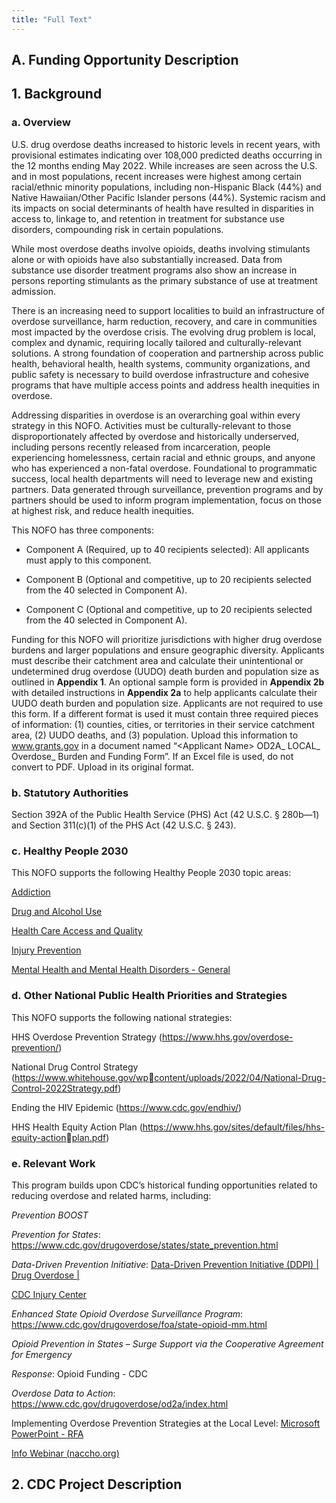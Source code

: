 ---
title: "Full Text"
---

## A. Funding Opportunity Description

## 1. Background

### a. Overview

U.S. drug overdose deaths increased to historic levels in recent years, with provisional estimates indicating over 108,000 predicted deaths occurring in the 12 months ending May 2022. While increases are seen across the U.S. and in most populations, recent increases were highest among certain racial/ethnic minority populations, including non-Hispanic Black (44%) and Native Hawaiian/Other Pacific Islander persons (44%). Systemic racism and its impacts on social determinants of health have resulted in disparities in access to, linkage to, and retention in treatment for substance use disorders, compounding risk in certain populations.

While most overdose deaths involve opioids, deaths involving stimulants alone or with opioids have also substantially increased. Data from substance use disorder treatment programs also show an increase in persons reporting stimulants as the primary substance of use at treatment admission.

There is an increasing need to support localities to build an infrastructure of overdose surveillance, harm reduction, recovery, and care in communities most impacted by the overdose crisis. The evolving drug problem is local, complex and dynamic, requiring locally tailored and culturally-relevant solutions. A strong foundation of cooperation and partnership across public health, behavioral health, health systems, community organizations, and public safety is necessary to build overdose infrastructure and cohesive programs that have multiple access points and address health inequities in overdose.

Addressing disparities in overdose is an overarching goal within every strategy in this NOFO. Activities must be culturally-relevant to those disproportionately affected by overdose and historically underserved, including persons recently released from incarceration, people experiencing homelessness, certain racial and ethnic groups, and anyone who has experienced a non-fatal overdose. Foundational to programmatic success, local health departments will need to leverage new and existing partners. Data generated through surveillance, prevention programs and by partners should be used to inform program implementation, focus on those at highest risk, and reduce health inequities.

This NOFO has three components:

-   Component A (Required, up to 40 recipients selected): All applicants must apply to this component.

-   Component B (Optional and competitive, up to 20 recipients selected from the 40 selected in Component A).

-   Component C (Optional and competitive, up to 20 recipients selected from the 40 selected in Component A).

Funding for this NOFO will prioritize jurisdictions with higher drug overdose burdens and larger populations and ensure geographic diversity. Applicants must describe their catchment area and calculate their unintentional or undetermined drug overdose (UUDO) death burden and population size as outlined in **Appendix 1**. An optional sample form is provided in **Appendix 2b** with detailed instructions in **Appendix 2a** to help applicants calculate their UUDO death burden and population size. Applicants are not required to use this form. If a different format is used it must contain three required pieces of information: (1) counties, cities, or territories in their service catchment area, (2) UUDO deaths, and (3) population. Upload this information to [www.grants.gov](https://www.grants.gov/) in a document named "\<Applicant Name\> OD2A\_ LOCAL\_ Overdose\_ Burden and Funding Form". If an Excel file is used, do not convert to PDF. Upload in its original format.

### b. Statutory Authorities

Section 392A of the Public Health Service (PHS) Act (42 U.S.C. § 280b---1) and Section 311(c)(1) of the PHS Act (42 U.S.C. § 243).

### c. Healthy People 2030

This NOFO supports the following Healthy People 2030 topic areas:

[Addiction](https://health.gov/healthypeople/objectives-and-data/browse-objectives/addiction)

[Drug and Alcohol Use](https://health.gov/healthypeople/objectives-and-data/browse-objectives/drug-and-alcohol-use)

[Health Care Access and Quality](https://health.gov/healthypeople/objectives-and-data/browse-objectives/health-care-access-and-quality)

[Injury Prevention](https://health.gov/healthypeople/objectives-and-data/browse-objectives/injury-prevention)

[Mental Health and Mental Health Disorders - General](https://health.gov/healthypeople/objectives-and-data/browse-objectives/mental-health-and-mental-disorders)

### d. Other National Public Health Priorities and Strategies

This NOFO supports the following national strategies:

HHS Overdose Prevention Strategy (<https://www.hhs.gov/overdose-prevention/>)

National Drug Control Strategy ([https://www.whitehouse.gov/wp￾content/uploads/2022/04/National-Drug-Control-2022Strategy.pdf](https://www.whitehouse.gov/wp-content/uploads/2022/04/National-Drug-Control-2022Strategy.pdf))

Ending the HIV Epidemic (<https://www.cdc.gov/endhiv/>)

HHS Health Equity Action Plan ([https://www.hhs.gov/sites/default/files/hhs-equity-action￾plan.pdf](https://www.hhs.gov/sites/default/files/hhs-equity-action-plan.pdf))

### e. Relevant Work

This program builds upon CDC's historical funding opportunities related to reducing overdose and related harms, including:

*Prevention BOOST*

*Prevention for States*: <https://www.cdc.gov/drugoverdose/states/state_prevention.html>

*Data-Driven Prevention Initiative*: [Data-Driven Prevention Initiative (DDPI) \| Drug Overdose \|](https://www.cdc.gov/drugoverdose/foa/ddpi.html)

[CDC Injury Center](https://www.cdc.gov/drugoverdose/foa/ddpi.html)

*Enhanced State Opioid Overdose Surveillance Program*: <https://www.cdc.gov/drugoverdose/foa/state-opioid-mm.html>

*Opioid Prevention in States -- Surge Support via the Cooperative Agreement for Emergency*

*Response*: Opioid Funding - CDC

*Overdose Data to Action*: <https://www.cdc.gov/drugoverdose/od2a/index.html>

Implementing Overdose Prevention Strategies at the Local Level: [Microsoft PowerPoint - RFA](https://www.naccho.org/uploads/downloadable-resources/IOPSLL-Pre-RFA-Info-Webinar.pdf)

[Info Webinar (naccho.org)](https://www.naccho.org/uploads/downloadable-resources/IOPSLL-Pre-RFA-Info-Webinar.pdf)

## 2. CDC Project Description
